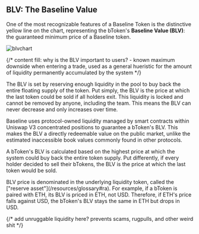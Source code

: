 
## BLV: The Baseline Value

One of the most recognizable features of a Baseline Token is the distinctive yellow line on the chart,
representing the bToken's **Baseline Value (BLV)**: the guaranteed minimum price of a Baseline token.

![blvchart](/assets/blvchart.png)

{/* content fill: why is the BLV important to users? - known maximum downside when entering a trade, used as a
general hueristic for the amount of liquidity permanently accumulated by the system */}

The BLV is set by reserving enough liquidity in the pool to buy back the entire floating supply of the token. Put simply, 
the BLV is the price at which the last token could be sold if all holders exit.
This liquidity is locked and cannot be removed by anyone, including the team. This means the BLV can never decrease and 
only increases over time.

Baseline uses protocol-owned liquidity managed by smart contracts within Uniswap V3 concentrated positions to 
guarantee a bToken's BLV. This makes the BLV a directly redeemable value on the public market, unlike the 
estimated inaccessible book values commonly found in other protocols.

A bToken's BLV is calculated based on the highest price at which the system could buy back the entire 
token supply. Put differently, if every holder decided to sell their bTokens, the BLV is the price at which
the last token would be sold.

<Callout type="warning" emoji="⚠️"> 
  BLV price is denominated in the underlying liquidity token, called the ["reserve asset"](/resources/glossary#ra). 
  For example, if a bToken is paired with ETH, its BLV is priced in ETH, not USD. Therefore,  
  if ETH's price falls against USD, the bToken's BLV stays the same in ETH but drops in USD. 
</Callout>

{/* add unruggable liquidity here? prevents scams, rugpulls, and other weird shit */}
